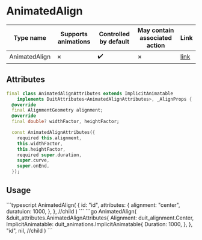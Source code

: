
# AnimatedAlign


| Type name | Supports animations | Controlled by default | May contain associated action | Link |
| - | - | - | - | - |
| AnimatedAlign | &cross; | :heavy_check_mark: | &cross; | [link](https://api.flutter.dev/flutter/widgets/AnimatedAlign-class.html) |

## Attributes

```dart
final class AnimatedAlignAttributes extends ImplicitAnimatable
    implements DuitAttributes<AnimatedAlignAttributes>, _AlignProps {
  @override
  final AlignmentGeometry alignment;
  @override
  final double? widthFactor, heightFactor;

  const AnimatedAlignAttributes({
    required this.alignment,
    this.widthFactor,
    this.heightFactor,
    required super.duration,
    super.curve,
    super.onEnd,
  });
```

## Usage

<Tabs groupId="lang">
  <TabItem value="ts" label="TypeScript" default>
    ```typescript
  AnimatedAlign(
    {
      id: "id",
      attributes: {
        alignment: "center",
        duratuion: 1000,
      },
    },
    //child
  )
    ```
  </TabItem>
  <TabItem value="go" label="Go">
    ```go
	AnimatedAlign(
		&duit_attributes.AnimatedAlignAttributes{
			Alignment: duit_alignment.Center,
			ImplicitAnimatable: duit_animations.ImplicitAnimatable{
				Duration: 1000,
			},
		},
		"id",
		nil, //child
	)
    ```
  </TabItem>
</Tabs>

